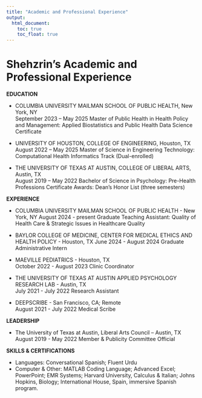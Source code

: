 ```yaml
---
title: "Academic and Professional Experience"
output: 
  html_document:
    toc: true
    toc_float: true
---
```


# Shehzrin's Academic and Professional Experience 

**EDUCATION**

  * COLUMBIA UNIVERSITY MAILMAN SCHOOL OF PUBLIC HEALTH, New York, NY	 
September 2023 – May 2025
Master of Public Health in Health Policy and Management: Applied Biostatistics and Public Health Data Science Certificate

  * UNIVERSITY OF HOUSTON, COLLEGE OF ENGINEERING, Houston, TX	           
August 2022 – May 2025
Master of Science in Engineering Technology: Computational Health Informatics Track (Dual-enrolled)

  * THE UNIVERSITY OF TEXAS AT AUSTIN, COLLEGE OF LIBERAL ARTS, Austin, TX		    
August 2019 – May 2022
Bachelor of Science in Psychology: Pre-Health Professions Certificate 
Awards: Dean’s Honor List (three semesters) 

**EXPERIENCE**

  * COLUMBIA UNIVERSITY MAILMAN SCHOOL OF PUBLIC HEALTH - New York, NY 
August 2024 - present 
Graduate Teaching Assistant: Quality of Health Care & Strategic Issues in Healthcare Quality

  * BAYLOR COLLEGE OF MEDICINE, CENTER FOR MEDICAL ETHICS AND HEALTH POLICY - Houston, TX
June 2024 - August 2024
Graduate Administrative Intern 

  * MAEVILLE PEDIATRICS - Houston, TX		                    	 	       		           
October 2022 - August 2023 
Clinic Coordinator 

  * THE UNIVERSITY OF TEXAS AT AUSTIN APPLIED PSYCHOLOGY RESEARCH LAB - Austin, TX          
July 2021 - July 2022
Research Assistant 	

  * DEEPSCRIBE - San Francisco, CA; Remote 						                               
August 2021 - July 2022	
Medical Scribe

**LEADERSHIP**

  * The University of Texas at Austin, Liberal Arts Council – Austin, TX				      
August 2019 - May 2022
Member & Publicity Committee Official

**SKILLS & CERTIFICATIONS**

  * Languages: Conversational Spanish; Fluent Urdu	
  * Computer & Other:	MATLAB Coding Language; Advanced Excel; PowerPoint; EMR Systems; Harvard University, Calculus & Italian; Johns Hopkins, Biology; International House, Spain, immersive Spanish program.








